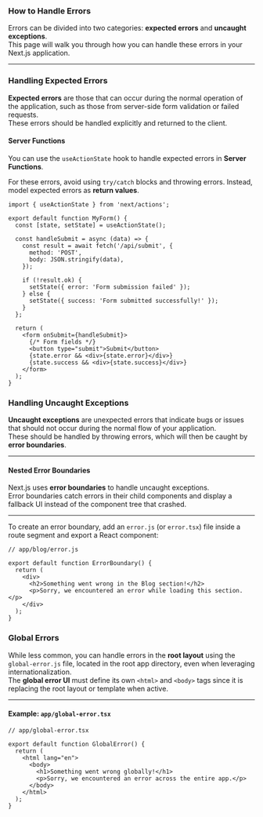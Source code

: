 ### How to Handle Errors

Errors can be divided into two categories: **expected errors** and **uncaught exceptions**.  
This page will walk you through how you can handle these errors in your Next.js application.

---

### Handling Expected Errors

**Expected errors** are those that can occur during the normal operation of the application, such as those from server-side form validation or failed requests.  
These errors should be handled explicitly and returned to the client.

#### Server Functions

You can use the `useActionState` hook to handle expected errors in **Server Functions**.

For these errors, avoid using `try/catch` blocks and throwing errors. Instead, model expected errors as **return values**.

```tsx
import { useActionState } from 'next/actions';

export default function MyForm() {
  const [state, setState] = useActionState();

  const handleSubmit = async (data) => {
    const result = await fetch('/api/submit', {
      method: 'POST',
      body: JSON.stringify(data),
    });

    if (!result.ok) {
      setState({ error: 'Form submission failed' });
    } else {
      setState({ success: 'Form submitted successfully!' });
    }
  };

  return (
    <form onSubmit={handleSubmit}>
      {/* Form fields */}
      <button type="submit">Submit</button>
      {state.error && <div>{state.error}</div>}
      {state.success && <div>{state.success}</div>}
    </form>
  );
}
```

### Handling Uncaught Exceptions

**Uncaught exceptions** are unexpected errors that indicate bugs or issues that should not occur during the normal flow of your application.  
These should be handled by throwing errors, which will then be caught by **error boundaries**.

---

#### Nested Error Boundaries

Next.js uses **error boundaries** to handle uncaught exceptions.  
Error boundaries catch errors in their child components and display a fallback UI instead of the component tree that crashed.

---

To create an error boundary, add an `error.js` (or `error.tsx`) file inside a route segment and export a React component:

```tsx
// app/blog/error.js

export default function ErrorBoundary() {
  return (
    <div>
      <h2>Something went wrong in the Blog section!</h2>
      <p>Sorry, we encountered an error while loading this section.</p>
    </div>
  );
}
```

### Global Errors

While less common, you can handle errors in the **root layout** using the `global-error.js` file, located in the root app directory, even when leveraging internationalization.  
The **global error UI** must define its own `<html>` and `<body>` tags since it is replacing the root layout or template when active.

---

#### Example: `app/global-error.tsx`

```tsx
// app/global-error.tsx

export default function GlobalError() {
  return (
    <html lang="en">
      <body>
        <h1>Something went wrong globally!</h1>
        <p>Sorry, we encountered an error across the entire app.</p>
      </body>
    </html>
  );
}
```
